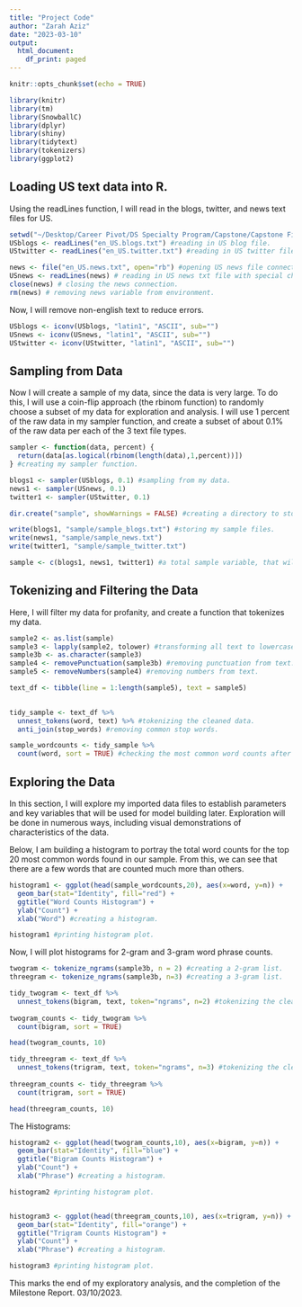 ```yaml
---
title: "Project Code"
author: "Zarah Aziz"
date: "2023-03-10"
output:
  html_document:
    df_print: paged
---
```


```r
knitr::opts_chunk$set(echo = TRUE)
```

```r
library(knitr)
library(tm)
library(SnowballC)
library(dplyr)
library(shiny)
library(tidytext)
library(tokenizers)
library(ggplot2)
```


## Loading US text data into R.

Using the readLines function, I will read in the blogs, twitter, and news text files for US.

```r
setwd("~/Desktop/Career Pivot/DS Specialty Program/Capstone/Capstone Final Project/data")
USblogs <- readLines("en_US.blogs.txt") #reading in US blog file.
UStwitter <- readLines("en_US.twitter.txt") #reading in US twitter file.

news <- file("en_US.news.txt", open="rb") #opening US news file connection.
USnews <- readLines(news) # reading in US news txt file with special characters using readLines.
close(news) # closing the news connection.
rm(news) # removing news variable from environment.
```

Now, I will remove non-english text to reduce errors.

```r
USblogs <- iconv(USblogs, "latin1", "ASCII", sub="") 
USnews <- iconv(USnews, "latin1", "ASCII", sub="") 
UStwitter <- iconv(UStwitter, "latin1", "ASCII", sub="") 
```


## Sampling from Data

Now I will create a sample of my data, since the data is very large. To do this, I will use a coin-flip approach (the rbinom function) to randomly choose a subset of my data for exploration and analysis. I will use 1 percent of the raw data in my sampler function, and create a subset of about 0.1% of the raw data per each of the 3 text file types.

```r
sampler <- function(data, percent) {
  return(data[as.logical(rbinom(length(data),1,percent))])
} #creating my sampler function.

blogs1 <- sampler(USblogs, 0.1) #sampling from my data.
news1 <- sampler(USnews, 0.1)
twitter1 <- sampler(UStwitter, 0.1)

dir.create("sample", showWarnings = FALSE) #creating a directory to store my sample files in.

write(blogs1, "sample/sample_blogs.txt") #storing my sample files.
write(news1, "sample/sample_news.txt")
write(twitter1, "sample/sample_twitter.txt")

sample <- c(blogs1, news1, twitter1) #a total sample variable, that will be used in the next step for cleaning data.
```


## Tokenizing and Filtering the Data

Here, I will filter my data for profanity, and create a function that tokenizes my data.

```r
sample2 <- as.list(sample) 
sample3 <- lapply(sample2, tolower) #transforming all text to lowercase.
sample3b <- as.character(sample3) 
sample4 <- removePunctuation(sample3b) #removing punctuation from text.
sample5 <- removeNumbers(sample4) #removing numbers from text.

text_df <- tibble(line = 1:length(sample5), text = sample5) 
 

tidy_sample <- text_df %>%
  unnest_tokens(word, text) %>% #tokenizing the cleaned data.
  anti_join(stop_words) #removing common stop words.

sample_wordcounts <- tidy_sample %>%
  count(word, sort = TRUE) #checking the most common word counts after data cleanup.
```


## Exploring the Data

In this section, I will explore my imported data files to establish parameters and key variables that will be used for model building later. Exploration will be done in numerous ways, including visual demonstrations of characteristics of the data.

Below, I am building a histogram to portray the total word counts for the top 20 most common words found in our sample.
From this, we can see that there are a few words that are counted much more than others.

```r
histogram1 <- ggplot(head(sample_wordcounts,20), aes(x=word, y=n)) +
  geom_bar(stat="Identity", fill="red") +
  ggtitle("Word Counts Histogram") +
  ylab("Count") +
  xlab("Word") #creating a histogram.

histogram1 #printing histogram plot.
```

Now, I will plot histograms for 2-gram and 3-gram word phrase counts.

```r
twogram <- tokenize_ngrams(sample3b, n = 2) #creating a 2-gram list.
threegram <- tokenize_ngrams(sample3b, n=3) #creating a 3-gram list.

tidy_twogram <- text_df %>%
  unnest_tokens(bigram, text, token="ngrams", n=2) #tokenizing the cleaned data.
  
twogram_counts <- tidy_twogram %>%
  count(bigram, sort = TRUE)

head(twogram_counts, 10)

tidy_threegram <- text_df %>%
  unnest_tokens(trigram, text, token="ngrams", n=3) #tokenizing the cleaned data.
  
threegram_counts <- tidy_threegram %>%
  count(trigram, sort = TRUE)

head(threegram_counts, 10)
```

The Histograms:

```r
histogram2 <- ggplot(head(twogram_counts,10), aes(x=bigram, y=n)) +
  geom_bar(stat="Identity", fill="blue") +
  ggtitle("Bigram Counts Histogram") +
  ylab("Count") +
  xlab("Phrase") #creating a histogram.

histogram2 #printing histogram plot.


histogram3 <- ggplot(head(threegram_counts,10), aes(x=trigram, y=n)) +
  geom_bar(stat="Identity", fill="orange") +
  ggtitle("Trigram Counts Histogram") +
  ylab("Count") +
  xlab("Phrase") #creating a histogram.

histogram3 #printing histogram plot.
```


This marks the end of my exploratory analysis, and the completion of the Milestone Report. 
03/10/2023.



